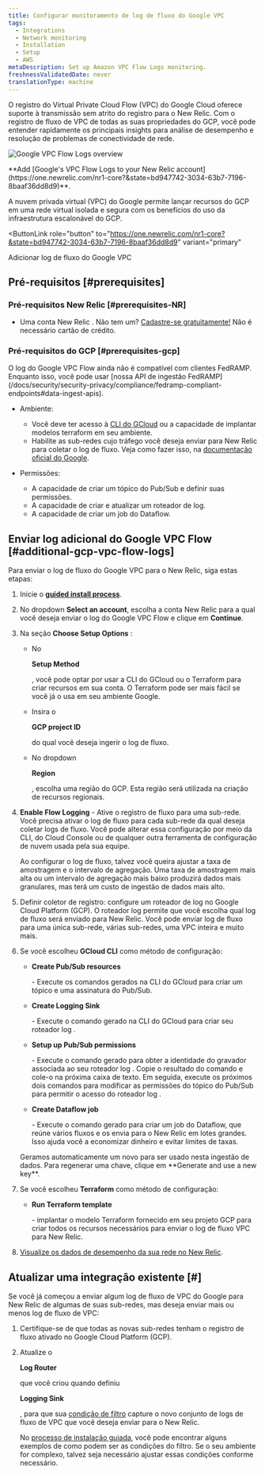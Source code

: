 ```yaml
---
title: Configurar monitoramento de log de fluxo do Google VPC
tags:
  - Integrations
  - Network monitoring
  - Installation
  - Setup
  - AWS
metaDescription: Set up Amazon VPC Flow Logs monitoring.
freshnessValidatedDate: never
translationType: machine
---
```



O registro do Virtual Private Cloud Flow (VPC) do Google Cloud oferece suporte à transmissão sem atrito do registro para o New Relic. Com o registro de fluxo de VPC de todas as suas propriedades do GCP, você pode entender rapidamente os principais insights para análise de desempenho e resolução de problemas de conectividade de rede.

<img
  title="Google VPC Flow Logs overview"
  alt="Google VPC Flow Logs overview"
  src={networkCloudFlowLogsOverview}
/>

<figcaption>
  <DNT>**Add [Google's VPC Flow Logs to your New Relic account](https://one.newrelic.com/nr1-core?&state=bd947742-3034-63b7-7196-8baaf36dd8d9)**</DNT>.
</figcaption>

A nuvem privada virtual (VPC) do Google permite lançar recursos do GCP em uma rede virtual isolada e segura com os benefícios do uso da infraestrutura escalonável do GCP.

<ButtonLink
  role="button"
  to="https://one.newrelic.com/nr1-core?&state=bd947742-3034-63b7-7196-8baaf36dd8d9"
  variant="primary"
>
  Adicionar log de fluxo do Google VPC
</ButtonLink>

## Pré-requisitos [#prerequisites]

### Pré-requisitos New Relic [#prerequisites-NR]

* Uma conta New Relic . Não tem um? [Cadastre-se gratuitamente!](https://newrelic.com/signup) Não é necessário cartão de crédito.

### Pré-requisitos do GCP [#prerequisites-gcp]

<Callout variant="important">
  O log do Google VPC Flow ainda não é compatível com clientes FedRAMP. Enquanto isso, você pode usar [nossa API de ingestão FedRAMP](/docs/security/security-privacy/compliance/fedramp-compliant-endpoints#data-ingest-apis).
</Callout>

* Ambiente:

  * Você deve ter acesso à [CLI do GCloud](https://cloud.google.com/sdk/docs/install) ou a capacidade de implantar modelos terraform em seu ambiente.
  * Habilite as sub-redes cujo tráfego você deseja enviar para New Relic para coletar o log de fluxo. Veja como fazer isso, na [documentação oficial do Google](https://cloud.google.com/vpc/docs/using-flow-logs#enable-logging-existing).

* Permissões:

  * A capacidade de criar um tópico do Pub/Sub e definir suas permissões.
  * A capacidade de criar e atualizar um roteador de log.
  * A capacidade de criar um job do Dataflow.

## Enviar log adicional do Google VPC Flow [#additional-gcp-vpc-flow-logs]

Para enviar o log de fluxo do Google VPC para o New Relic, siga estas etapas:

1. Inicie o <DNT>**[guided install process](https://one.newrelic.com/nr1-core?&state=bd947742-3034-63b7-7196-8baaf36dd8d9)**</DNT>.

2. No dropdown <DNT>**Select an account**</DNT>, escolha a conta New Relic para a qual você deseja enviar o log do Google VPC Flow e clique em <DNT>**Continue**</DNT>.

3. Na seção <DNT>**Choose Setup Options**</DNT> :

   * No

     <DNT>**Setup Method**</DNT>

     , você pode optar por usar a CLI do GCloud ou o Terraform para criar recursos em sua conta. O Terraform pode ser mais fácil se você já o usa em seu ambiente Google.

   * Insira o

     <DNT>**GCP project ID**</DNT>

     do qual você deseja ingerir o log de fluxo.

   * No dropdown

     <DNT>**Region**</DNT>

     , escolha uma região do GCP. Esta região será utilizada na criação de recursos regionais.

4. <DNT>**Enable Flow Logging**</DNT> - Ative o registro de fluxo para uma sub-rede. Você precisa ativar o log de fluxo para cada sub-rede da qual deseja coletar logs de fluxo. Você pode alterar essa configuração por meio da CLI, do Cloud Console ou de qualquer outra ferramenta de configuração de nuvem usada pela sua equipe.

   <Callout variant="tip">
     Ao configurar o log de fluxo, talvez você queira ajustar a taxa de amostragem e o intervalo de agregação. Uma taxa de amostragem mais alta ou um intervalo de agregação mais baixo produzirá dados mais granulares, mas terá um custo de ingestão de dados mais alto.
   </Callout>

5. Definir coletor de registro: configure um roteador de log no Google Cloud Platform (GCP). O roteador log permite que você escolha qual log de fluxo será enviado para New Relic. Você pode enviar log de fluxo para uma única sub-rede, várias sub-redes, uma VPC inteira e muito mais.

6. Se você escolheu <DNT>**GCloud CLI**</DNT> como método de configuração:

   * <DNT>**Create Pub/Sub resources**</DNT>

     \- Execute os comandos gerados na CLI do GCloud para criar um tópico e uma assinatura do Pub/Sub.

   * <DNT>**Create Logging Sink**</DNT>

     \- Execute o comando gerado na CLI do GCloud para criar seu roteador log .

   * <DNT>**Setup up Pub/Sub permissions**</DNT>

     \- Execute o comando gerado para obter a identidade do gravador associada ao seu roteador log . Copie o resultado do comando e cole-o na próxima caixa de texto. Em seguida, execute os próximos dois comandos para modificar as permissões do tópico do Pub/Sub para permitir o acesso do roteador log .

   * <DNT>**Create Dataflow job**</DNT>

     \- Execute o comando gerado para criar um job do Dataflow, que reúne vários fluxos e os envia para o New Relic em lotes grandes. Isso ajuda você a economizar dinheiro e evitar limites de taxas.

   <Callout variant="tip">
     Geramos automaticamente um novo <InlinePopover type="licenseKey"/>para ser usado nesta ingestão de dados. Para regenerar uma chave, clique em <DNT>**Generate and use a new key**</DNT>.
   </Callout>

7. Se você escolheu <DNT>**Terraform**</DNT> como método de configuração:

   * <DNT>**Run Terraform template**</DNT>

     \- implantar o modelo Terraform fornecido em seu projeto GCP para criar todos os recursos necessários para enviar o log de fluxo VPC para New Relic.

8. [Visualize os dados de desempenho da sua rede no New Relic](/docs/network-performance-monitoring/monitoring-network-data/visualize-network-data).

## Atualizar uma integração existente \[#]

Se você já começou a enviar algum log de fluxo de VPC do Google para New Relic de algumas de suas sub-redes, mas deseja enviar mais ou menos log de fluxo de VPC:

1. Certifique-se de que todas as novas sub-redes tenham o registro de fluxo ativado no Google Cloud Platform (GCP).

2. Atualize o

   <DNT>**Log Router**</DNT>

   que você criou quando definiu

   <DNT>**Logging Sink**</DNT>

   , para que sua [condição de filtro](https://cloud.google.com/logging/docs/view/logging-query-language) capture o novo conjunto de logs de fluxo de VPC que você deseja enviar para o New Relic.

   <Callout variant="tip">No [processo de instalação guiada](https://one.newrelic.com/marketplace?duration=1800000&state=00731ead-620f-4a71-b1fa-b4fc6af24fca), você pode encontrar alguns exemplos de como podem ser as condições do filtro. Se o seu ambiente for complexo, talvez seja necessário ajustar essas condições conforme necessário.</Callout>

<InstallFeedback/>